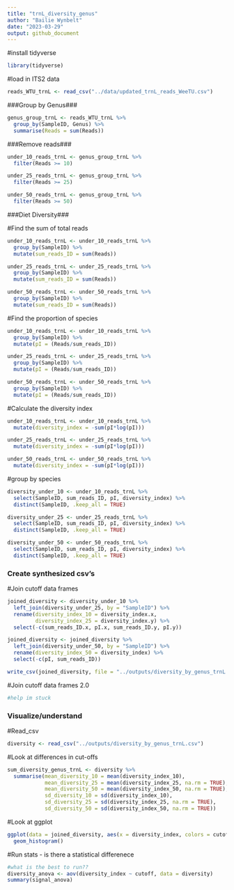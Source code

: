 ```yaml
---
title: "trnL_diversity_genus"
author: "Bailie Wynbelt"
date: "2023-03-29"
output: github_document
---
```


#install tidyverse
```r
library(tidyverse)
```

#load in ITS2 data
```r
reads_WTU_trnL <- read_csv("../data/updated_trnL_reads_WeeTU.csv")
```
###Group by Genus###
```r
genus_group_trnL <- reads_WTU_trnL %>% 
  group_by(SampleID, Genus) %>% 
  summarise(Reads = sum(Reads))
```

###Remove reads###
```r
under_10_reads_trnL <- genus_group_trnL %>% 
  filter(Reads >= 10)

under_25_reads_trnL <- genus_group_trnL %>% 
  filter(Reads >= 25)

under_50_reads_trnL <- genus_group_trnL %>% 
  filter(Reads >= 50)
```

###Diet Diversity###

#Find the sum of total reads
```r
under_10_reads_trnL <- under_10_reads_trnL %>% 
  group_by(SampleID) %>% 
  mutate(sum_reads_ID = sum(Reads))

under_25_reads_trnL <- under_25_reads_trnL %>% 
  group_by(SampleID) %>% 
  mutate(sum_reads_ID = sum(Reads))

under_50_reads_trnL <- under_50_reads_trnL %>% 
  group_by(SampleID) %>% 
  mutate(sum_reads_ID = sum(Reads))
```

#Find the proportion of species 
```r
under_10_reads_trnL <- under_10_reads_trnL %>% 
  group_by(SampleID) %>% 
  mutate(pI = (Reads/sum_reads_ID))

under_25_reads_trnL <- under_25_reads_trnL %>% 
  group_by(SampleID) %>% 
  mutate(pI = (Reads/sum_reads_ID))

under_50_reads_trnL <- under_50_reads_trnL %>% 
  group_by(SampleID) %>% 
  mutate(pI = (Reads/sum_reads_ID))
```

#Calculate the diversity index
```r
under_10_reads_trnL <- under_10_reads_trnL %>% 
  mutate(diversity_index = -sum(pI*log(pI))) 

under_25_reads_trnL <- under_25_reads_trnL %>% 
  mutate(diversity_index = -sum(pI*log(pI)))

under_50_reads_trnL <- under_50_reads_trnL %>% 
  mutate(diversity_index = -sum(pI*log(pI)))

```

#group by species
```r
diversity_under_10 <- under_10_reads_trnL %>% 
  select(SampleID, sum_reads_ID, pI, diversity_index) %>% 
  distinct(SampleID, .keep_all = TRUE)

diversity_under_25 <- under_25_reads_trnL %>% 
  select(SampleID, sum_reads_ID, pI, diversity_index) %>% 
  distinct(SampleID, .keep_all = TRUE)

diversity_under_50 <- under_50_reads_trnL %>% 
  select(SampleID, sum_reads_ID, pI, diversity_index) %>% 
  distinct(SampleID, .keep_all = TRUE)
```

### Create synthesized csv's ###

#Join cutoff data frames
```r
joined_diversity <- diversity_under_10 %>% 
  left_join(diversity_under_25, by = "SampleID") %>% 
  rename(diversity_index_10 = diversity_index.x,
         diversity_index_25 = diversity_index.y) %>% 
  select(-c(sum_reads_ID.x, pI.x, sum_reads_ID.y, pI.y))

joined_diversity <- joined_diversity %>% 
  left_join(diversity_under_50, by = "SampleID") %>% 
  rename(diversity_index_50 = diversity_index) %>% 
  select(-c(pI, sum_reads_ID))

write_csv(joined_diversity, file = "../outputs/diversity_by_genus_trnL.csv")

```

#Join cutoff data frames 2.0
```r
#help im stuck
```

### Visualize/understand ###

#Read_csv
```r
diversity <- read_csv("../outputs/diversity_by_genus_trnL.csv")
```

#Look at differences in cut-offs
```r
sum_diversity_genus_trnL <- diversity %>% 
  summarise(mean_diversity_10 = mean(diversity_index_10),
            mean_diversity_25 = mean(diversity_index_25, na.rm = TRUE),
            mean_diversity_50 = mean(diversity_index_50, na.rm = TRUE),
            sd_diversity_10 = sd(diversity_index_10),
            sd_diversity_25 = sd(diversity_index_25, na.rm = TRUE),
            sd_diversity_50 = sd(diversity_index_50, na.rm = TRUE))

```

#Look at ggplot
```r
ggplot(data = joined_diversity, aes(x = diversity_index, colors = cutoff)) +
  geom_histogram()
```

#Run stats - is there a statistical differenece
```r
#what is the best to run??
diversity_anova <- aov(diversity_index ~ cutoff, data = diversity)
summary(signal_anova)
```